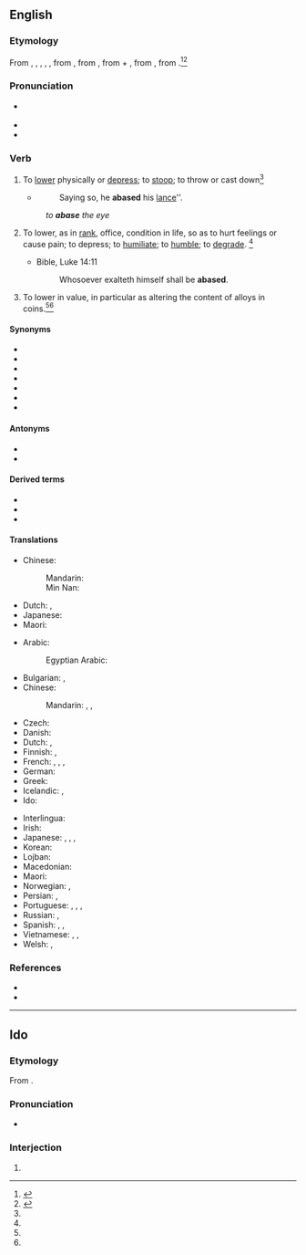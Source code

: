 ==English==

===Etymology===
From {{etyl|enm|en}} {{m|enm|abaisse}}, {{m|enm|abesse}}, {{m|enm|abessen}}, {{m|enm|abaishen}}, {{m|enm|abassen}}, from {{etyl|frm|en}} {{m|frm|abaisser}}, from {{etyl|fro|en}} {{m|fro|abaissier||bring low}}, from {{etyl|fro|en}} {{m|fro|a-}} + {{m|fro|baissier||to lower}}, from {{etyl|VL.|en}} {{m|la|abbassiāre||to lower}}, from {{etyl|ML.|en}} {{m|la|bassus||short of stature, low, humble}}.<ref>{{R:CDOE|page=2}}</ref><ref name=SOED>{{R:SOED5|page=2}}</ref>

===Pronunciation===
* {{a|UK}} {{IPA|/ə.ˈbeɪs/|lang=en}}
* {{audio|en-us-abase.ogg|Audio (US)|lang=en}}
* {{rhymes|eɪs|lang=en}}

===Verb===
{{en-verb|abas}}

# {{lb|en|transitive|archaic}} To [[lower]] physically or [[depress]]; to [[stoop]]; to throw or cast down{{defdate|First attested from around (1350 to 1470)}}<ref name=SOED/>
#* {{w|Thomas Shelton}}
#*: Saying so, he '''abased''' his [[lance]]''.
#: ''to '''abase''' the eye''
# {{lb|en|transitive}} To lower, as in [[rank]], office, condition in life, so as to hurt feelings or cause pain; to depress; to [[humiliate]]; to [[humble]]; to [[degrade]]. {{defdate|First attested from around (1350 to 1470)}}<ref name=SOED/>
#* Bible, Luke 14:11
#*: Whosoever exalteth himself shall be '''abased'''.
# {{lb|en|transitive|obsolete}} To lower in value, in particular as altering the content of alloys in coins.<ref name=SOED/>{{defdate|Attested from the mid 16<sup>th</sup> century until the mid 18<sup>th</sup> century.}}<ref name=SOED/>

====Synonyms====
* {{l|en|debase}}
* {{l|en|degrade}}
* {{l|en|downgrade}}
* {{l|en|humiliate}}
* {{l|en|disgrace}}
* {{l|en|bring down}}
* {{l|en|humble}}

====Antonyms====
* {{l|en|exalt}}
* {{l|en|extoll}}

====Derived terms====
{{der-top}}
* {{l|en|abasedly}}
* {{l|en|abasement}}
* {{l|en|abaser}}
{{der-mid}}
{{der-bottom}}

====Translations====
{{trans-top|to lower}}
* Chinese:
*: Mandarin: {{t+|cmn|降低|tr=jiàngdī|sc=Hani}}
*: Min Nan: {{t+|nan|降低|tr=kàng-kē|sc=Hani}}
{{trans-mid}}
* Dutch: {{t+|nl|neerhalen}}, {{t+|nl|strijken}}
* Japanese: {{t+|ja|下げる|tr=sageru}}
* Maori: {{t|mi|whakapāpaku}}
{{trans-bottom}}

{{trans-top|to lower as in rank, so as to hurt feelings}}
* Arabic: {{t|ar|ذَلّ}}
*: Egyptian Arabic: {{t|arz|ذل|tr=zall|sc=Arab}}
* Bulgarian: {{t+|bg|унижа́вам|impf}}, {{t+|bg|понижа́вам|impf}}
* Chinese:
*: Mandarin: {{t+|cmn|羞辱|tr=xiūrǔ|sc=Hani}}, {{t+|cmn|貶低|sc=Hani}}, {{t+|cmn|贬低|tr=biǎndī|sc=Hani}}
* Czech: {{t|cs|ponížit|pf}}
* Danish: {{t|da|ydmyge}}
* Dutch: {{t+|nl|vernederen}}, {{t+|nl|kleineren}}
* Finnish: {{t+|fi|alentaa}}, {{t+|fi|nöyryyttää}}
* French: {{t+|fr|baisser}}, {{t+|fr|abaisser}}, {{t+|fr|rabaisser}}, {{t+|fr|humilier}}
* German: {{t+|de|erniedrigen}}
* Greek: {{t+|el|εξευτελίζω}}
* Icelandic: {{t|is|auðmýkja}}, {{t|is|niðurlægja}}
* Ido: {{t+|io|abasar}}
{{trans-mid}}
* Interlingua: {{t+|ia|abassar}}
* Irish: {{t|ga|uirísligh}}
* Japanese: {{t+|ja|卑しめる|tr=iyashimeru}}, {{t|ja|貶める|tr=otoshimeru}}, {{t|ja|格下げ|alt=格下げする|tr=kakusage suru}}, {{t+|ja|卑下|alt=卑下する|tr=hige suru}}
* Korean: {{t+|ko|낮추다|sc=Kore}}
* Lojban: {{t|jbo|tolnolri'a}}
* Macedonian: {{t|mk|пони́зува|impf|sc=Cyrl}}
* Maori: {{t|mi|whakapāpaku}}
* Norwegian: {{t|no|fornedre}}, {{t+|no|ydmyke}}
* Persian: {{t-check|fa|خود را خوار شمردن|sc=Arab}}, {{t-check|fa|خود را کوچک کردن|sc=Arab}}
* Portuguese: {{t+|pt|rebaixar}}, {{t+|pt|humilhar}}, {{t+|pt|abater}}, {{t+|pt|abaixar}}
* Russian: {{t+|ru|унижа́ть|impf}}, {{t+|ru|уни́зить|pf}}
* Spanish: {{t+|es|rebajar}}, {{t+|es|degradar}}, {{t+|es|humillar}}
* Vietnamese: {{t-check|vi|[[làm]] [[hạ]] [[phẩm giá]]}}, {{t-check|vi|làm [[mất]] [[thể diện]]}}, {{t+check|vi|nhục|alt=làm nhục}}
* Welsh: {{t+|cy|darostwng}}, {{t+|cy|iselhau}}
{{trans-bottom}}

===References===
* {{R:Century 1911}}
* {{R:Webster 1913}}
<references/>

----

==Ido==

===Etymology===
From {{suf|io|abas|e}}.

===Pronunciation===
* {{IPA|lang=io|/aˈba.se/}}

===Interjection===
{{head|io|interjection}}

# {{l|en|down with}}